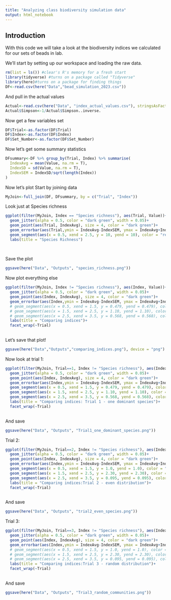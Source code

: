 ```yaml
---
title: "Analyzing class biodiversity simulation data"
output: html_notebook
---
```


## Introduction
With this code we will take a look at the biodiversity indices we calculated for our sets of beads in lab.

We'll start by setting up our workspace and loading the raw data.

```r
rm(list = ls()) #clear's R's memory for a fresh start
library(tidyverse) #turns on a package called "Tidyverse"
library(here)#turns on a package for finding things
DF<-read.csv(here("Data","bead_simulation_2023.csv"))
```
And pull in the actual values
```r
Actual<-read.csv(here("Data", "index_actual_values.csv"), stringsAsFactors = T)
Actual$Simpson<-1/Actual$Simpson..inverse.

```

Now get a few variables set
```r
DF$Trial<-as.factor(DF$Trial)
DF$Index<-as.factor(DF$Index)
DF$Set_Number<-as.factor(DF$Set_Number)
```

Now let's get some summary statistics
```r
DFsummary<-DF %>% group_by(Trial, Index) %>% summarise(
  IndexAvg = mean(Value, na.rm = T),
  IndexSD = sd(Value, na.rm = T), 
  IndexSEM = IndexSD/sqrt(length(Index))
)
```
Now let's plot
Start by joining data
```r
MyJoin<-full_join(DF, DFsummary, by = c("Trial", "Index"))
```
Look just at Species richness
```r
ggplot(filter(MyJoin, Index == "Species richness"), aes(Trial, Value))+
  geom_jitter(alpha = 0.5, color = "dark green", width = 0.05)+
  geom_point(aes(Trial, IndexAvg), size = 4, color = "dark green")+
  geom_errorbar(aes(Trial,ymin = IndexAvg-IndexSEM, ymax = IndexAvg+IndexSEM), color = "dark green", width = 0.25)+
  geom_segment(aes(x = 0.5, xend = 2.5, y = 10, yend = 10), color = "red")+
  labs(title = "Species Richness")
  
 
```
Save the plot
```r
ggsave(here("Data", "Outputs", "species_richness.png"))
```

Now plot everything else
```r
ggplot(filter(MyJoin, Index != "Species richness"), aes(Index, Value))+
  geom_jitter(alpha = 0.5, color = "dark green", width = 0.05)+
  geom_point(aes(Index, IndexAvg), size = 4, color = "dark green")+
  geom_errorbar(aes(Index,ymin = IndexAvg-IndexSEM, ymax = IndexAvg+IndexSEM), color = "dark green", width = 0.25)+
  # geom_segment(aes(x = 0.5, xend = 1.5, y = 0.479, yend = 0.479), color = "red")+
  # geom_segment(aes(x = 1.5, xend = 2.5, y = 1.10, yend = 1.10), color = "red")+
  # geom_segment(aes(x = 2.5, xend = 3.5, y = 0.568, yend = 0.568), color = "red")+     
  labs(title = "Comparing indices")+
  facet_wrap(~Trial)
 
```
Let's save that plot!
```r
ggsave(here("Data","Outputs","comparing_indices.png"), device = "png")
```


Now look at trial 1:
```r
ggplot(filter(MyJoin, Trial==1, Index != "Species richness"), aes(Index, Value))+
  geom_jitter(alpha = 0.5, color = "dark green", width = 0.05)+
  geom_point(aes(Index, IndexAvg), size = 4, color = "dark green")+
  geom_errorbar(aes(Index,ymin = IndexAvg-IndexSEM, ymax = IndexAvg+IndexSEM), color = "dark green", width = 0.25)+
  geom_segment(aes(x = 0.5, xend = 1.5, y = 0.479, yend = 0.479), color = "red")+
  geom_segment(aes(x = 1.5, xend = 2.5, y = 1.10, yend = 1.10), color = "red")+
  geom_segment(aes(x = 2.5, xend = 3.5, y = 0.568, yend = 0.568), color = "red")+
  labs(title = "Comparing indices: Trial 1 - one dominant species")+
  facet_wrap(~Trial)
 
```

And save
```r
ggsave(here("Data", "Outputs", "Trial1_one_dominant_species.png"))
```

Trial 2:

```r
ggplot(filter(MyJoin, Trial==2, Index != "Species richness"), aes(Index, Value))+
  geom_jitter(alpha = 0.5, color = "dark green", width = 0.05)+
  geom_point(aes(Index, IndexAvg), size = 4, color = "dark green")+
  geom_errorbar(aes(Index,ymin = IndexAvg-IndexSEM, ymax = IndexAvg+IndexSEM), color = "dark green", width = 0.25)+
  geom_segment(aes(x = 0.5, xend = 1.5, y = 1.0, yend = 1.0), color = "red")+
  geom_segment(aes(x = 1.5, xend = 2.5, y = 2.30, yend = 2.30), color = "red")+
  geom_segment(aes(x = 2.5, xend = 3.5, y = 0.095, yend = 0.095), color = "red")+
  labs(title = "Comparing indices:Trial 2 - even distribution")+
  facet_wrap(~Trial)
 

```
And save
```r
ggsave(here("Data", "Outputs", "trial2_even_species.png"))
```

Trial 3:

```r
ggplot(filter(MyJoin, Trial==3, Index != "Species richness"), aes(Index, Value))+
  geom_jitter(alpha = 0.5, color = "dark green", width = 0.05)+
  geom_point(aes(Index, IndexAvg), size = 4, color = "dark green")+
  geom_errorbar(aes(Index,ymin = IndexAvg-IndexSEM, ymax = IndexAvg+IndexSEM), color = "dark green", width = 0.25)+
  # geom_segment(aes(x = 0.5, xend = 1.5, y = 1.0, yend = 1.0), color = "red")+
  # geom_segment(aes(x = 1.5, xend = 2.5, y = 2.30, yend = 2.30), color = "red")+
  # geom_segment(aes(x = 2.5, xend = 3.5, y = 0.095, yend = 0.095), color = "red")+
  labs(title = "Comparing indices:Trial 3 - random distribution")+
  facet_wrap(~Trial)
 

```
And save
```r
ggsave(here("Data", "Outputs", "Trial3_random_communities.png"))
```

